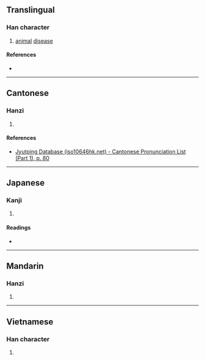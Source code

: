 {{character info/new}}
==Translingual==

===Han character===
{{Han char|rn=30|rad=口|as=08|sn=11|four=|canj=RJCM|ids=⿰口空}}

# [[animal]] [[disease]]

====References====
* {{Han ref|kx=0195.060|dkj=03810|dj=0416.070|hdz=10646.070|uh=554C|ud=21836}}

----

==Cantonese==

===Hanzi===
{{yue-hanzi|jyut=[[hong1]]|y=hong1}}

# {{defn|lang=yue|sort=口08}}

====References====
* [http://www.iso10646hk.net/jp/document/download.jsp Jyutping Database (iso10646hk.net) - Cantonese Pronunciation List (Part 1), p. 80]

----

==Japanese==

===Kanji===
{{ja-kanji|grade=|rs=口08}}

# {{defn|lang=ja|sort=口08}}

====Readings====
* {{ja-readings
|goon=こう
|kanon=こう
|kun=しか-る
}}

----

==Mandarin==

===Hanzi===
{{cmn-hanzi|pin=[[xiāng]] ([[xiang1]])|wg=hsiang<sup>1</sup>}}

# {{defn|lang=cmn|sort=口08}}

----

==Vietnamese==

===Han character===
{{vi-hantu|[[hòng]]|rs=口08}}

# {{defn|lang=vi|sort=口08}}